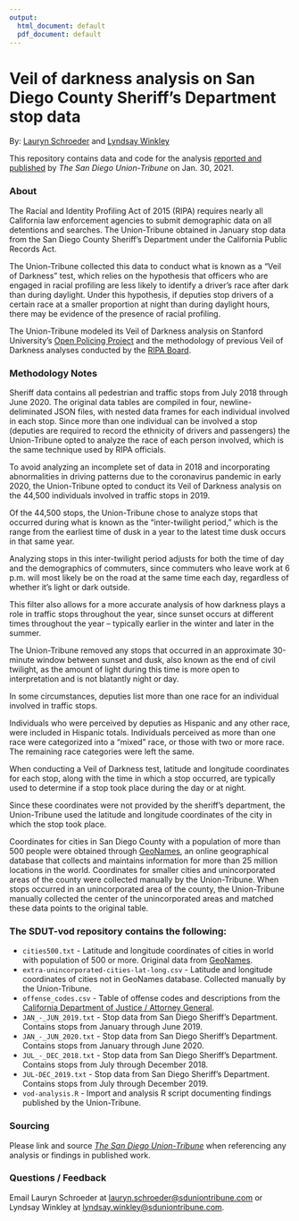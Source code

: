 ```yaml
---
output:
  html_document: default
  pdf_document: default
---
```

# Veil of darkness analysis on San Diego County Sheriff's Department stop data
By: [Lauryn Schroeder](https://www.sandiegouniontribune.com/sdut-lauryn-schroeder-staff.html) and [Lyndsay Winkley](https://www.sandiegouniontribune.com/sdut-lyndsay-winkley-staff.html)

This repository contains data and code for the analysis [reported and published](XXXXXX) by *The San Diego Union-Tribune* on Jan. 30, 2021.

### About

The Racial and Identity Profiling Act of 2015 (RIPA) requires nearly all California law enforcement agencies to submit demographic data on all
detentions and searches. The Union-Tribune obtained in January stop data from the San Diego County Sheriff's Department under the California Public Records Act.

The Union-Tribune collected this data to conduct what is known as a "Veil of Darkness" test, which relies on the hypothesis that officers who are engaged in racial profiling are less likely to identify a driver’s race after dark than during daylight. Under this hypothesis, if deputies stop drivers of a certain race at a smaller proportion at night than during daylight hours, there may be evidence of the presence of racial profiling.

The Union-Tribune modeled its Veil of Darkness analysis on Stanford University's [Open Policing Project](https://openpolicing.stanford.edu/tutorials/) and the methodology of previous Veil of Darkness analyses conducted by the [RIPA Board](https://oag.ca.gov/sites/all/files/agweb/pdfs/ripa/ripa-board-report-2020.pdf).

### Methodology Notes

Sheriff data contains all pedestrian and traffic stops from July 2018 through June 2020. The original data tables are compiled in four, newline-deliminated JSON files, with nested data frames for each individual involved in each stop. Since more than one individual can be involved a stop (deputies are required to record the ethnicity of drivers and passengers) the Union-Tribune opted to analyze the race of each person involved, which is the same technique used by RIPA officials.

To avoid analyzing an incomplete set of data in 2018 and incorporating abnormalities in driving patterns due to the coronavirus pandemic in early 2020, the Union-Tribune opted to conduct its Veil of Darkness analysis on the 44,500 individuals involved in traffic stops in 2019.

Of the 44,500 stops, the Union-Tribune chose to analyze stops that occurred during what is known as the “inter-twilight period,” which is the range from the earliest time of dusk in a year to the latest time dusk occurs in that same year.

Analyzing stops in this inter-twilight period adjusts for both the time of day and the demographics of commuters, since commuters who leave work at 6 p.m. will most likely be on the road at the same time each day, regardless of whether it’s light or dark outside.

This filter also allows for a more accurate analysis of how darkness plays a role in traffic stops throughout the year, since sunset occurs at different times throughout the year -- typically earlier in the winter and later in the summer.

The Union-Tribune removed any stops that occurred in an approximate 30-minute window between sunset and dusk, also known as the end of civil twilight, as the amount of light during this time is more open to interpretation and is not blatantly night or day.

In some circumstances, deputies list more than one race for an individual involved in traffic stops. 

Individuals who were perceived by deputies as Hispanic and any other race, were included in Hispanic totals. Individuals perceived as more than one race were categorized into a "mixed" race, or those with two or more race. The remaining race categories were left the same.

When conducting a Veil of Darkness test, latitude and longitude coordinates for each stop, along with the time in which a stop occurred, are typically used to determine if a stop took place during the day or at night.

Since these coordinates were not provided by the sheriff’s department, the Union-Tribune used the latitude and longitude coordinates of the city in which the stop took place.

Coordinates for cities in San Diego County with a population of more than 500 people were obtained through [GeoNames](http://download.geonames.org/export/dump/), an online geographical database that collects and maintains information for more than 25 million locations in the world. Coordinates for smaller cities and unincorporated areas of the county were collected manually by the Union-Tribune. When stops occurred in an unincorporated area of the county, the Union-Tribune manually collected the center of the unincorporated areas and matched these data points to the original table.

### The SDUT-vod repository contains the following:

- `cities500.txt` - Latitude and longitude coordinates of cities in world with population of 500 or more. Original data from [GeoNames](http://download.geonames.org/export/dump/).
- `extra-unincorporated-cities-lat-long.csv` - Latitude and longitude coordinates of cities not in GeoNames database. Collected manually by the Union-Tribune.
- `offense_codes.csv` - Table of offense codes and descriptions from the [California Department of Justice / Attorney General](https://oag.ca.gov/law/code-tables).
- `JAN_-_JUN_2019.txt` - Stop data from San Diego Sheriff's Department. Contains stops from January through June 2019.
- `JAN_-_JUN_2020.txt` - Stop data from San Diego Sheriff's Department. Contains stops from January through June 2020.
- `JUL_-_DEC_2018.txt` - Stop data from San Diego Sheriff's Department. Contains stops from July through December 2018.
- `JUL-DEC_2019.txt` - Stop data from San Diego Sheriff's Department. Contains stops from July through December 2019.
- `vod-analysis.R` - Import and analysis R script documenting findings published by the Union-Tribune.

### Sourcing
Please link and source [*The San Diego Union-Tribune*](https://www.sandiegouniontribune.com/) when referencing any analysis or findings in published work.

### Questions / Feedback

Email Lauryn Schroeder at [lauryn.schroeder@sduniontribune.com](mailto:lauryn.schroeder@sduniontribune.com) or Lyndsay Winkley at [lyndsay.winkley@sduniontribune.com](mailto:lyndsay.winkley@sduniontribune.com).